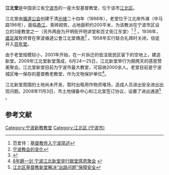 '''江北堂'''是中国浙江省[[宁波市|宁波市]]的一座大型基督教堂，位于该市[[江北区_(宁波市)|江北区]]。

江北堂由[[循道公会|循道公会]]创建于清[[光绪|光绪]]二十四年（1898年），老堂位于江北岸外滩（中马路196号），面临[[甬江|甬江]]，青砖砌筑，占地面积约200平米，为该教派在宁波市区设立的3座教堂之一（另外两座为开明街开明讲堂和百丈街江东堂）<ref> 范爱侍：[http://www.nbzx.gov.cn/article.jsp?aid=3013 基督教传入宁波简述]{{dead link|date=2018年3月 |bot=InternetArchiveBot |fix-attempted=yes }}</ref> <ref>[http://www.livingwater4u.com/reader/b_sushuozhuen/chapter48.html 宁波教会的变化]{{dead link|date=2018年3月 |bot=InternetArchiveBot |fix-attempted=yes }}</ref> 。1936年，[[盛足風|盛足風]]牧师曾在寧波循道公會江北堂傳道<ref>{{Cite web |url=http://www.bdcconline.net/zh-hant/stories/by-person/s/sheng-zufeng.php |title=《華人基督教史人物辭典》 |access-date=2009-09-16 |archive-url=https://web.archive.org/web/20120730044854/http://www.bdcconline.net/zh-hant/stories/by-person/s/sheng-zufeng.php |archive-date=2012-07-30 |dead-url=yes }}</ref> 。1958年实行联合礼拜时关闭，信徒并入[[宁波百年堂|百年堂]]。

由于老堂规模较小，2001年开始，在一片拆迁的低洼居民区留下的空地上，建造新堂。2009年江北堂新堂落成，6月24—25日，江北新堂举行为期两天的感恩赞美聚会。江北堂新堂目前为宁波市最大教堂，可容纳2000余人。老堂目前是宁波城区唯一保存的基督教老教堂，作为文物保护单位<ref>[http://www.gospeltimes.cn/news/2009_06_25/5358.htm 8年磨一剑 宁波江北新堂举行献堂感恩聚会] {{webarchive|url=https://web.archive.org/web/20090826233404/http://www.gospeltimes.cn/news/2009_06_25/5358.htm |date=2009-08-26 }}</ref>。

江北新堂周围的土地尚未开发，暂时出租用作物资堆场，造成人员进出安全进出出现问题。2008年11月3日，市土地储备中心和江北堂签订协议，设置了进出通道<ref>[http://www.nbjbsafety.gov.cn/news_list.php?temp_newsid=MTI3MA== 江北区基督教新堂解决“出路问题”保障安全]{{dead link|date=2018年3月 |bot=InternetArchiveBot |fix-attempted=yes }}</ref> 。

== 参考文献 ==
{{Reflist|2}}

[[Category:宁波新教教堂|Category:宁波新教教堂]]
[[Category:江北区_(宁波市)|Category:江北区 (宁波市)]]